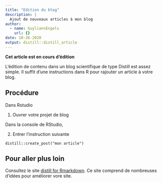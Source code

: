 ```yaml
---
title: "Edition du blog"
description: |
  Ajout de nouveaux articles à mon blog
author:
  - name: GuyliannEngels
    url: {}
date: 10-26-2020
output: distill::distill_article
---
```


**Cet article est en cours d'édition**

L'édition de contenu dans un blog scientifique de type Distill est assez simple. Il suffit d'une instructions dans R pour rajouter un article à votre blog.

## Procédure

Dans Rstudio

1. Ouvrer votre projet de blog

Dans la console de RStudio,

2. Entrer l'instruction suivante 

```
distill::create_post("mon article")
```

## Pour aller plus loin 

Consultez le site [distill for Rmarkdown](https://rstudio.github.io/distill/). Ce site comprend de nombreuses d'idées pour améliorer vore site.
